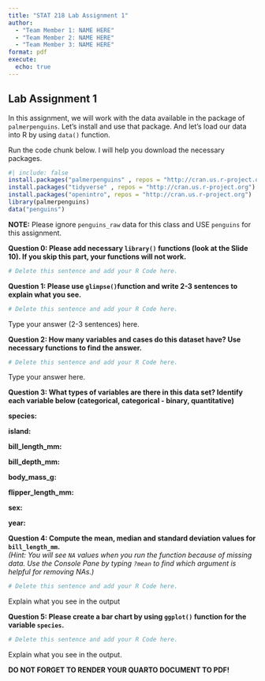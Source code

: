 ```yaml
---
title: "STAT 218 Lab Assignment 1"
author: 
  - "Team Member 1: NAME HERE"
  - "Team Member 2: NAME HERE"
  - "Team Member 3: NAME HERE"
format: pdf
execute:
  echo: true
---
```



## Lab Assignment 1

In this assignment, we will work with the data available in the package of `palmerpenguins`. Let's install and use that package. And let's load our data into R by using `data()` function.

Run the code chunk below. I will help you download the necessary packages.

```r
#| include: false
install.packages("palmerpenguins" , repos = "http://cran.us.r-project.org")
install.packages("tidyverse" , repos = "http://cran.us.r-project.org")
install.packages("openintro", repos = "http://cran.us.r-project.org")
library(palmerpenguins)
data("penguins") 
```

**NOTE:** Please ignore `penguins_raw` data for this class and USE `penguins` for this assignment.

**Question 0: Please add necessary `library()` functions (look at the Slide 10). If you skip this part, your functions will not work.**

```r

# Delete this sentence and add your R Code here. 

```

**Question 1: Please use `glimpse()`function and write 2-3 sentences to explain what you see.**


```r

# Delete this sentence and add your R Code here. 

```


Type your answer (2-3 sentences) here.


**Question 2: How many variables and cases do this dataset have? Use necessary functions to find the answer.**

```r

# Delete this sentence and add your R Code here. 

```


Type your answer here.


**Question 3: What types of variables are there in this data set? Identify each variable below (categorical, categorical - binary, quantitative)**

**species:**

**island:**

**bill_length_mm:**

**bill_depth_mm:**

**body_mass_g:**

**flipper_length_mm:**

**sex:**

**year:**


**Question 4: Compute the mean, median and standard deviation values for `bill_length_mm`.**  
*(Hint: You will see `NA` values when you run the function because of missing data. Use the Console Pane by typing `?mean` to find which argument is helpful for removing NAs.)*


```r

# Delete this sentence and add your R Code here. 

```

Explain what you see in the output

**Question 5: Please create a bar chart by using `ggplot()` function for the variable `species`.**


```r

# Delete this sentence and add your R Code here. 

```

Explain what you see in the output.

**DO NOT FORGET TO RENDER YOUR QUARTO DOCUMENT TO PDF!**